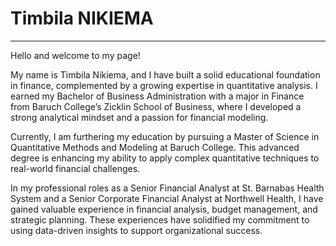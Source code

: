 # Timbila NIKIEMA

----

Hello and welcome to my page!

My name is Timbila Nikiema, and I have built a solid educational foundation in finance, complemented by a growing expertise in quantitative analysis. I earned my Bachelor of Business Administration with a major in Finance from Baruch College's Zicklin School of Business, where I developed a strong analytical mindset and a passion for financial modeling.

Currently, I am furthering my education by pursuing a Master of Science in Quantitative Methods and Modeling at Baruch College. This advanced degree is enhancing my ability to apply complex quantitative techniques to real-world financial challenges.

In my professional roles as a Senior Financial Analyst at St. Barnabas Health System and a Senior Corporate Financial Analyst at Northwell Health, I have gained valuable experience in financial analysis, budget management, and strategic planning. These experiences have solidified my commitment to using data-driven insights to support organizational success.